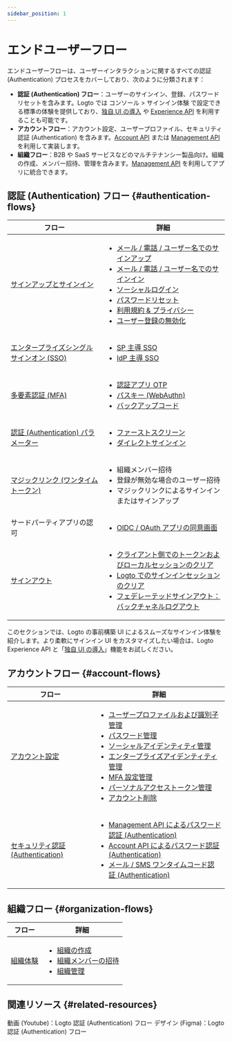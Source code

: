 ```yaml
---
sidebar_position: 1
---
```


# エンドユーザーフロー

エンドユーザーフローは、ユーザーインタラクションに関するすべての認証 (Authentication) プロセスをカバーしており、次のように分類されます：

- **認証 (Authentication) フロー**：ユーザーのサインイン、登録、パスワードリセットを含みます。Logto では <CloudLink to="/sign-in-experience">コンソール > サインイン体験</CloudLink> で設定できる標準の体験を提供しており、[独自 UI の導入](/customization/bring-your-ui) や [Experience API](https://openapi.logto.io/group/endpoint-experience) を利用することも可能です。
- **アカウントフロー**：アカウント設定、ユーザープロファイル、セキュリティ認証 (Authentication) を含みます。[Account API](https://openapi.logto.io/group/endpoint-account-center) または [Management API](https://openapi.logto.io/operation/operation-getuser) を利用して実装します。
- **組織フロー**：B2B や SaaS サービスなどのマルチテナンシー製品向け。組織の作成、メンバー招待、管理を含みます。[Management API](https://openapi.logto.io/operation/operation-listorganizations) を利用してアプリに統合できます。

## 認証 (Authentication) フロー \{#authentication-flows}

| フロー                                                                          | 詳細                                                                                                                                                                                                                                                                                                                                                                                                                                                                                                                                                                 |
| ------------------------------------------------------------------------------- | -------------------------------------------------------------------------------------------------------------------------------------------------------------------------------------------------------------------------------------------------------------------------------------------------------------------------------------------------------------------------------------------------------------------------------------------------------------------------------------------------------------------------------------------------------------------- |
| [サインアップとサインイン](/end-user-flows/sign-up-and-sign-in)                 | <ul><li>[メール / 電話 / ユーザー名でのサインアップ](/end-user-flows/sign-up-and-sign-in/sign-up)</li><li>[メール / 電話 / ユーザー名でのサインイン](/end-user-flows/sign-up-and-sign-in/sign-in)</li><li>[ソーシャルログイン](/end-user-flows/sign-up-and-sign-in/social-sign-in)</li><li>[パスワードリセット](/end-user-flows/sign-up-and-sign-in/reset-password)</li><li>[利用規約 & プライバシー](/end-user-flows/sign-up-and-sign-in/terms-and-privacy)</li><li>[ユーザー登録の無効化](/end-user-flows/sign-up-and-sign-in/disable-user-registration)</li></ul> |
| [エンタープライズシングルサインオン (SSO)](/end-user-flows/enterprise-sso)      | <ul><li>[SP 主導 SSO](/end-user-flows/enterprise-sso/sp-initiated-sso)</li><li>[IdP 主導 SSO](/end-user-flows/enterprise-sso/idp-initiated-sso)</li></ul>                                                                                                                                                                                                                                                                                                                                                                                                            |
| [多要素認証 (MFA)](/end-user-flows/mfa)                                         | <ul><li>[認証アプリ OTP](/end-user-flows/mfa/authenticator-app-otp)</li><li>[パスキー (WebAuthn)](/end-user-flows/mfa/webauthn)</li><li>[バックアップコード](/end-user-flows/mfa/backup-codes)</li></ul>                                                                                                                                                                                                                                                                                                                                                             |
| [認証 (Authentication) パラメーター](/end-user-flows/authentication-parameters) | <ul><li>[ファーストスクリーン](/end-user-flows/authentication-parameters/first-screen)</li><li>[ダイレクトサインイン](/end-user-flows/authentication-parameters/direct-sign-in)</li></ul>                                                                                                                                                                                                                                                                                                                                                                            |
| [マジックリンク (ワンタイムトークン)](/end-user-flows/one-time-token)           | <ul><li>組織メンバー招待</li><li>登録が無効な場合のユーザー招待</li><li>マジックリンクによるサインインまたはサインアップ</li></ul>                                                                                                                                                                                                                                                                                                                                                                                                                                   |
| サードパーティアプリの認可                                                      | <ul><li>[OIDC / OAuth アプリの同意画面](/end-user-flows/consent-screen)</li></ul>                                                                                                                                                                                                                                                                                                                                                                                                                                                                                    |
| [サインアウト](/end-user-flows/sign-out)                                        | <ul><li>[クライアント側でのトークンおよびローカルセッションのクリア](/end-user-flows/sign-out/#clear-tokens-and-local-session-at-the-client-side)</li><li>[Logto でのサインインセッションのクリア](/end-user-flows/sign-out/#clear-sign-in-session-at-logto)</li><li>[フェデレーテッドサインアウト：バックチャネルログアウト](/end-user-flows/sign-out/#federated-sign-out-back-channel-logout)</li></ul>                                                                                                                                                            |

このセクションでは、Logto の事前構築 UI によるスムーズなサインイン体験を紹介します。より柔軟にサインイン UI をカスタマイズしたい場合は、Logto Experience API と「[独自 UI の導入](/customization/bring-your-ui)」機能をお試しください。

## アカウントフロー \{#account-flows}

| フロー                                                                     | 詳細                                                                                                                                                                                                                                                                                                                                                                                                                                                                                                                                                                                                                                                                                                                                                                                                                                |
| -------------------------------------------------------------------------- | ----------------------------------------------------------------------------------------------------------------------------------------------------------------------------------------------------------------------------------------------------------------------------------------------------------------------------------------------------------------------------------------------------------------------------------------------------------------------------------------------------------------------------------------------------------------------------------------------------------------------------------------------------------------------------------------------------------------------------------------------------------------------------------------------------------------------------------- |
| [アカウント設定](/end-user-flows/account-settings)                         | <ul><li>[ユーザープロファイルおよび識別子管理](/end-user-flows/account-settings/by-management-api#user-profile-and-identifiers-management-apis)</li><li>[パスワード管理](/end-user-flows/account-settings/by-management-api#user-password-management)</li><li>[ソーシャルアイデンティティ管理](/end-user-flows/account-settings/by-management-api#user-social-identities-management)</li><li>[エンタープライズアイデンティティ管理](/end-user-flows/account-settings/by-management-api#user-enterprise-identities-management)</li><li>[MFA 設定管理](/end-user-flows/account-settings/by-management-api#user-mfa-settings-management)</li><li>[パーソナルアクセストークン管理](/user-management/personal-access-token)</li><li>[アカウント削除](/end-user-flows/account-settings/by-management-api#user-account-deletion)</li></ul> |
| [セキュリティ認証 (Authentication)](/end-user-flows/security-verification) | <ul><li>[Management API によるパスワード認証 (Authentication)](/end-user-flows/security-verification/by-management-api#password-verification)</li><li>[Account API によるパスワード認証 (Authentication)](/end-user-flows/security-verification/by-account-api#password-verification)</li><li>[メール / SMS ワンタイムコード認証 (Authentication)](/end-user-flows/security-verification/by-account-api#emailsms-one-time-code-verification)</li></ul>                                                                                                                                                                                                                                                                                                                                                                              |

## 組織フロー \{#organization-flows}

| フロー                                              | 詳細                                                                                                                                                                                                                                                                              |
| --------------------------------------------------- | --------------------------------------------------------------------------------------------------------------------------------------------------------------------------------------------------------------------------------------------------------------------------------- |
| [組織体験](/end-user-flows/organization-experience) | <ul><li>[組織の作成](/end-user-flows/organization-experience/create-organization)</li><li>[組織メンバーの招待](/end-user-flows/organization-experience/invite-organization-members)</li><li>[組織管理](/end-user-flows/organization-experience/organization-management)</li></ul> |

## 関連リソース \{#related-resources}

<Url href="https://www.youtube.com/playlist?list=PLy2Il6wrD_fwhMhj-7lS5s94PVE2DAJYg">
  動画 (Youtube)：Logto 認証 (Authentication) フロー
</Url>
<Url href="https://www.figma.com/community/file/1260495684847942413/logto-sign-in-experience">
  デザイン (Figma)：Logto 認証 (Authentication) フロー
</Url>
